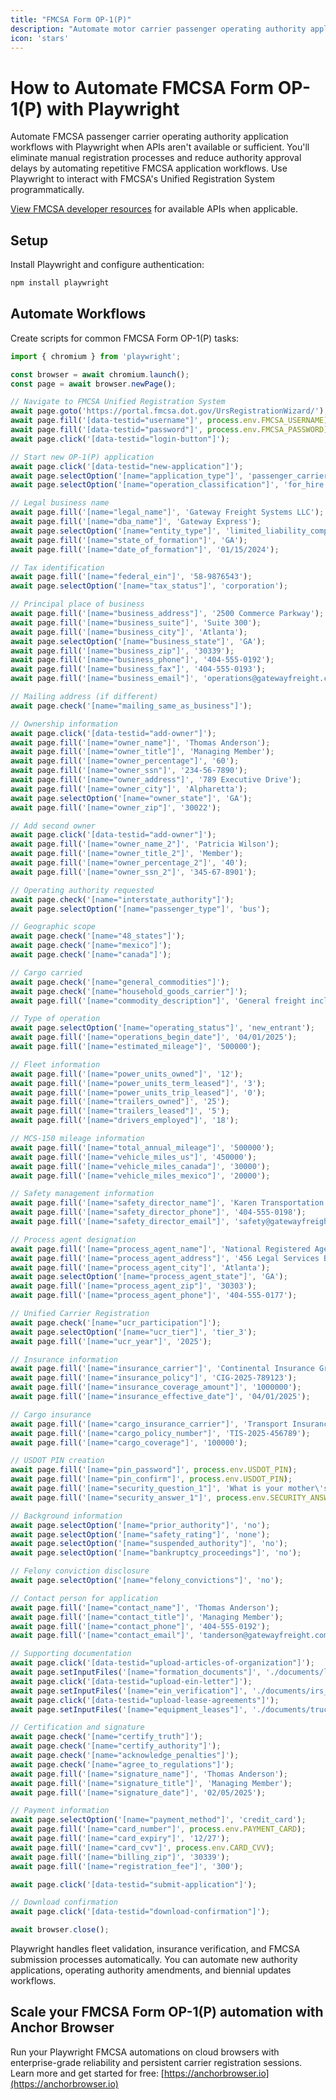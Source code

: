 ```yaml
---
title: "FMCSA Form OP-1(P)"
description: "Automate motor carrier passenger operating authority application workflows with Playwright when APIs aren't available."
icon: 'stars'
---
```


# How to Automate FMCSA Form OP-1(P) with Playwright

Automate FMCSA passenger carrier operating authority application workflows with Playwright when APIs aren't available or sufficient. You'll eliminate manual registration processes and reduce authority approval delays by automating repetitive FMCSA application workflows. Use Playwright to interact with FMCSA's Unified Registration System programmatically.

[View FMCSA developer resources](https://mobile.fmcsa.dot.gov/QCDevsite/docs/apiAccess) for available APIs when applicable.


## Setup

Install Playwright and configure authentication:
```bash
npm install playwright
```

## Automate Workflows

Create scripts for common FMCSA Form OP-1(P) tasks:

```JavaScript
import { chromium } from 'playwright';

const browser = await chromium.launch();
const page = await browser.newPage();

// Navigate to FMCSA Unified Registration System
await page.goto('https://portal.fmcsa.dot.gov/UrsRegistrationWizard/');
await page.fill('[data-testid="username"]', process.env.FMCSA_USERNAME);
await page.fill('[data-testid="password"]', process.env.FMCSA_PASSWORD);
await page.click('[data-testid="login-button"]');

// Start new OP-1(P) application
await page.click('[data-testid="new-application"]');
await page.selectOption('[name="application_type"]', 'passenger_carrier_authority');
await page.selectOption('[name="operation_classification"]', 'for_hire');

// Legal business name
await page.fill('[name="legal_name"]', 'Gateway Freight Systems LLC');
await page.fill('[name="dba_name"]', 'Gateway Express');
await page.selectOption('[name="entity_type"]', 'limited_liability_company');
await page.fill('[name="state_of_formation"]', 'GA');
await page.fill('[name="date_of_formation"]', '01/15/2024');

// Tax identification
await page.fill('[name="federal_ein"]', '58-9876543');
await page.selectOption('[name="tax_status"]', 'corporation');

// Principal place of business
await page.fill('[name="business_address"]', '2500 Commerce Parkway');
await page.fill('[name="business_suite"]', 'Suite 300');
await page.fill('[name="business_city"]', 'Atlanta');
await page.selectOption('[name="business_state"]', 'GA');
await page.fill('[name="business_zip"]', '30339');
await page.fill('[name="business_phone"]', '404-555-0192');
await page.fill('[name="business_fax"]', '404-555-0193');
await page.fill('[name="business_email"]', 'operations@gatewayfreight.com');

// Mailing address (if different)
await page.check('[name="mailing_same_as_business"]');

// Ownership information
await page.click('[data-testid="add-owner"]');
await page.fill('[name="owner_name"]', 'Thomas Anderson');
await page.fill('[name="owner_title"]', 'Managing Member');
await page.fill('[name="owner_percentage"]', '60');
await page.fill('[name="owner_ssn"]', '234-56-7890');
await page.fill('[name="owner_address"]', '789 Executive Drive');
await page.fill('[name="owner_city"]', 'Alpharetta');
await page.selectOption('[name="owner_state"]', 'GA');
await page.fill('[name="owner_zip"]', '30022');

// Add second owner
await page.click('[data-testid="add-owner"]');
await page.fill('[name="owner_name_2"]', 'Patricia Wilson');
await page.fill('[name="owner_title_2"]', 'Member');
await page.fill('[name="owner_percentage_2"]', '40');
await page.fill('[name="owner_ssn_2"]', '345-67-8901');

// Operating authority requested
await page.check('[name="interstate_authority"]');
await page.selectOption('[name="passenger_type"]', 'bus');

// Geographic scope
await page.check('[name="48_states"]');
await page.check('[name="mexico"]');
await page.check('[name="canada"]');

// Cargo carried
await page.check('[name="general_commodities"]');
await page.check('[name="household_goods_carrier"]');
await page.fill('[name="commodity_description"]', 'General freight including consumer goods, electronics, and refrigerated products');

// Type of operation
await page.selectOption('[name="operating_status"]', 'new_entrant');
await page.fill('[name="operations_begin_date"]', '04/01/2025');
await page.fill('[name="estimated_mileage"]', '500000');

// Fleet information
await page.fill('[name="power_units_owned"]', '12');
await page.fill('[name="power_units_term_leased"]', '3');
await page.fill('[name="power_units_trip_leased"]', '0');
await page.fill('[name="trailers_owned"]', '25');
await page.fill('[name="trailers_leased"]', '5');
await page.fill('[name="drivers_employed"]', '18');

// MCS-150 mileage information
await page.fill('[name="total_annual_mileage"]', '500000');
await page.fill('[name="vehicle_miles_us"]', '450000');
await page.fill('[name="vehicle_miles_canada"]', '30000');
await page.fill('[name="vehicle_miles_mexico"]', '20000');

// Safety management information
await page.fill('[name="safety_director_name"]', 'Karen Transportation Manager');
await page.fill('[name="safety_director_phone"]', '404-555-0198');
await page.fill('[name="safety_director_email"]', 'safety@gatewayfreight.com');

// Process agent designation
await page.fill('[name="process_agent_name"]', 'National Registered Agents Inc');
await page.fill('[name="process_agent_address"]', '456 Legal Services Blvd');
await page.fill('[name="process_agent_city"]', 'Atlanta');
await page.selectOption('[name="process_agent_state"]', 'GA');
await page.fill('[name="process_agent_zip"]', '30303');
await page.fill('[name="process_agent_phone"]', '404-555-0177');

// Unified Carrier Registration
await page.check('[name="ucr_participation"]');
await page.selectOption('[name="ucr_tier"]', 'tier_3');
await page.fill('[name="ucr_year"]', '2025');

// Insurance information
await page.fill('[name="insurance_carrier"]', 'Continental Insurance Group');
await page.fill('[name="insurance_policy"]', 'CIG-2025-789123');
await page.fill('[name="insurance_coverage_amount"]', '1000000');
await page.fill('[name="insurance_effective_date"]', '04/01/2025');

// Cargo insurance
await page.fill('[name="cargo_insurance_carrier"]', 'Transport Insurance Services');
await page.fill('[name="cargo_policy_number"]', 'TIS-2025-456789');
await page.fill('[name="cargo_coverage"]', '100000');

// USDOT PIN creation
await page.fill('[name="pin_password"]', process.env.USDOT_PIN);
await page.fill('[name="pin_confirm"]', process.env.USDOT_PIN);
await page.fill('[name="security_question_1"]', 'What is your mother\'s maiden name?');
await page.fill('[name="security_answer_1"]', process.env.SECURITY_ANSWER_1);

// Background information
await page.selectOption('[name="prior_authority"]', 'no');
await page.selectOption('[name="safety_rating"]', 'none');
await page.selectOption('[name="suspended_authority"]', 'no');
await page.selectOption('[name="bankruptcy_proceedings"]', 'no');

// Felony conviction disclosure
await page.selectOption('[name="felony_convictions"]', 'no');

// Contact person for application
await page.fill('[name="contact_name"]', 'Thomas Anderson');
await page.fill('[name="contact_title"]', 'Managing Member');
await page.fill('[name="contact_phone"]', '404-555-0192');
await page.fill('[name="contact_email"]', 'tanderson@gatewayfreight.com');

// Supporting documentation
await page.click('[data-testid="upload-articles-of-organization"]');
await page.setInputFiles('[name="formation_documents"]', './documents/llc_articles.pdf');
await page.click('[data-testid="upload-ein-letter"]');
await page.setInputFiles('[name="ein_verification"]', './documents/irs_ein_letter.pdf');
await page.click('[data-testid="upload-lease-agreements"]');
await page.setInputFiles('[name="equipment_leases"]', './documents/truck_leases.pdf');

// Certification and signature
await page.check('[name="certify_truth"]');
await page.check('[name="certify_authority"]');
await page.check('[name="acknowledge_penalties"]');
await page.check('[name="agree_to_regulations"]');
await page.fill('[name="signature_name"]', 'Thomas Anderson');
await page.fill('[name="signature_title"]', 'Managing Member');
await page.fill('[name="signature_date"]', '02/05/2025');

// Payment information
await page.selectOption('[name="payment_method"]', 'credit_card');
await page.fill('[name="card_number"]', process.env.PAYMENT_CARD);
await page.fill('[name="card_expiry"]', '12/27');
await page.fill('[name="card_cvv"]', process.env.CARD_CVV);
await page.fill('[name="billing_zip"]', '30339');
await page.fill('[name="registration_fee"]', '300');

await page.click('[data-testid="submit-application"]');

// Download confirmation
await page.click('[data-testid="download-confirmation"]');

await browser.close();
```

Playwright handles fleet validation, insurance verification, and FMCSA submission processes automatically. You can automate new authority applications, operating authority amendments, and biennial updates workflows.

## Scale your FMCSA Form OP-1(P) automation with Anchor Browser

Run your Playwright FMCSA automations on cloud browsers with enterprise-grade reliability and persistent carrier registration sessions. Learn more and get started for free: [https://anchorbrowser.io](https://anchorbrowser.io)
